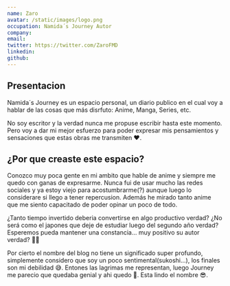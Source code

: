 ```yaml
---
name: Zaro
avatar: /static/images/logo.png
occupation: Namida´s Journey Autor
company: 
email:
twitter: https://twitter.com/ZaroFMD
linkedin: 
github:
---
```


## Presentacion
Namida´s Journey es un espacio personal, un diario publico en el cual voy a hablar de las cosas que más disrfuto: Anime, Manga, Series, etc.

No soy escritor y la verdad nunca me propuse escribir hasta este momento. Pero voy a dar mi mejor esfuerzo para poder expresar mis pensamientos y sensaciones que estas obras me transmiten ❤.

## ¿Por que creaste este espacio?
Conozco muy poca gente en mi ambito que hable de anime y siempre me quedo con ganas de expresarme. Nunca fui de usar mucho las redes sociales y ya estoy viejo para acostumbrarme(?) aunque luego lo considerare si llego a tener repercusion. Además he mirado tanto anime que me siento capacitado de poder opinar un poco de todo. 

¿Tanto tiempo invertido deberia convertirse en algo productivo verdad? ¿No será como el japones que deje de estudiar luego del segundo año verdad? Esperemos pueda mantener una constancia... muy positivo su autor verdad? 🤣🤣 

Por cierto el nombre del blog no tiene un significado super profundo, simplemente considero que soy un poco sentimental(sukoshi...), los finales son mi debilidad 😅. Entones las lagrimas me representan, luego Journey me parecio que quedaba genial y ahi quedo 🤣. Esta lindo el nombre 😎.